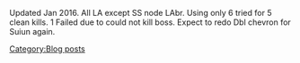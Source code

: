 Updated Jan 2016. All LA except SS node LAbr. Using only 6 tried for 5 clean kills. 1 Failed due to could not kill boss. Expect to redo Dbl chevron for Suiun again.

{{EventComp
| Prinz Eugen/Kai
| 72
| 20.3cm (No.2) Twin Gun Mount
| 20.3cm (No.2) Twin Gun Mount
| Type 0 Observation Seaplane
| Type 3 Shell
|-
| Chikuma/Kai Ni
| 82
| 20.3cm (No.2) Twin Gun Mount
| 20.3cm (No.2) Twin Gun Mount
| Zuiun Model 12
| Type 3 Shell
|-
| Tone/Kai Ni
| 83
| 20.3cm (No.2) Twin Gun Mount
| 20.3cm (No.2) Twin Gun Mount
| Zuiun Model 12
| Type 3 Shell
|-
| Shoukaku/Kai Ni A
| 90
| Tenzan Model 12 (Murata Squadron)
| Tenzan (601 Air Group)
| Type 0 Fighter Model 53 (Iwamoto Squadron)
| Fw 190T Kai
|-
| Zuikaku/Kai Ni A
| 91
| Tenzan Model 12 (Murata Squadron)
| Tenzan (601 Air Group)
| Reppuu (601 Air Group)
| Saiun
|-
| Taihou/Kai
| 84
| Tenzan Model 12 (Tomonaga Squadron)
| Ryuusei Kai
| Ryuusei Kai
| Type 2 Reconnaissance Aircraft
|-
| hq = 104
}}
[[Category:Blog posts]]